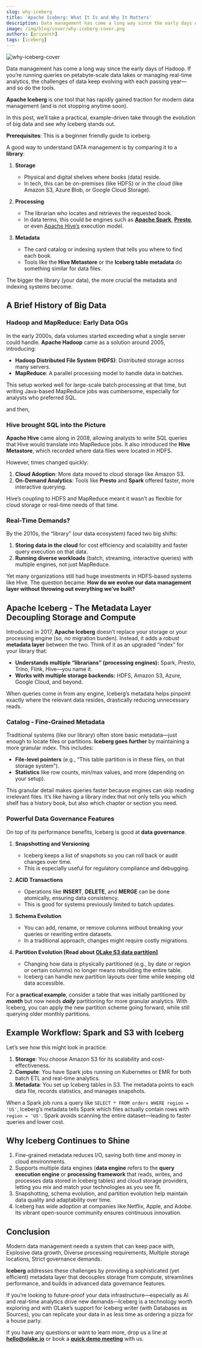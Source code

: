 ```yaml
---
slug: why-iceberg
title: 'Apache Iceberg: What It Is and Why It Matters'
description: Data management has come a long way since the early days of Hadoop. If you’re running queries on petabyte-scale data lakes or managing real-time...
image: /img/blog/cover/why-iceberg-cover.png
authors: [priyansh]
tags: [iceberg]
---
```


![why-iceberg-cover](/img/blog/cover/why-iceberg-cover.png)


Data management has come a long way since the early days of Hadoop. If you’re running queries on petabyte-scale data lakes or managing real-time analytics, the challenges of data keep evolving with each passing year—and so do the tools. 

**Apache Iceberg** is one tool that has rapidly gained traction for modern data management (and is not stopping anytime soon).

In this post, we’ll take a practical, example-driven take through the evolution of big data and see why Iceberg stands out.

**Prerequisites**: This is a beginner friendly guide to iceberg. 

A good way to understand DATA management is by comparing it to a **library**:


1. **Storage**
    * Physical and digital shelves where books (data) reside.
    * In tech, this can be on-premises (like HDFS) or in the cloud (like Amazon S3, Azure Blob, or Google Cloud Storage). 

2. **Processing**
    * The librarian who locates and retrieves the requested book.
    * In data terms, this could be engines such as **[Apache Spark](https://spark.apache.org/)**, **[Presto](https://prestodb.io/)**, or even [Apache Hive’s](https://hive.apache.org/) execution model. 

3. **Metadata**
    * The card catalog or indexing system that tells you where to find each book.
    * Tools like the **Hive Metastore** or the **Iceberg table metadata** do something similar for data files.

The bigger the library (your data), the more crucial the metadata and indexing systems become.


## **A Brief History of Big Data**


### **Hadoop and MapReduce: Early Data OGs**

In the early 2000s, data volumes started exceeding what a single server could handle. **Apache Hadoop** came as a solution around 2005, introducing:



* **Hadoop Distributed File System (HDFS)**: Distributed storage across many servers.
* **MapReduce**: A parallel processing model to handle data in batches.

This setup worked well for large-scale batch processing at that time, but writing Java-based MapReduce jobs was cumbersome, especially for analysts who preferred SQL.

and then,


### **Hive brought SQL into the Picture**

**Apache Hive** came along in 2008, allowing analysts to write SQL queries that Hive would translate into MapReduce jobs. It also introduced the **Hive Metastore**, which recorded where data files were located in HDFS.

However, times changed quickly:

1. **Cloud Adoption**: More data moved to cloud storage like Amazon S3.
2. **On-Demand Analytics**: Tools like **Presto** and **Spark** offered faster, more interactive querying.

Hive’s coupling to HDFS and MapReduce meant it wasn’t as flexible for cloud storage or real-time needs of that time.


### Real-Time Demands?

By the 2010s, the “library” (our data ecosystem) faced two big shifts:


1. **Storing data in the cloud** for cost efficiency and scalability and faster query execution on that data.
2. **Running diverse workloads** (batch, streaming, interactive queries) with multiple engines, not just MapReduce.

Yet many organizations still had huge investments in HDFS-based systems like Hive. The question became: **How do we evolve our data management layer without throwing out everything we’ve built?**


## **Apache Iceberg - The Metadata Layer Decoupling Storage and Compute**

Introduced in 2017, **Apache Iceberg** doesn’t replace your storage or your processing engine (so, no migration burden). Instead, it adds a robust **metadata layer** between the two. Think of it as an upgraded “index” for your library that:



* **Understands multiple “librarians” (processing engines):** Spark, Presto, Trino, Flink, Hive—you name it.
* **Works with multiple storage backends:** HDFS, Amazon S3, Azure, Google Cloud, and beyond.

When queries come in from any engine, Iceberg’s metadata helps pinpoint exactly where the relevant data resides, drastically reducing unnecessary reads.


### **Catalog - Fine-Grained Metadata**

Traditional systems (like our library) often store basic metadata—just enough to locate files or partitions. **Iceberg goes further** by maintaining a more granular index. This includes:



* **File-level pointers** (e.g., “This table partition is in these files, on that storage system”).
* **Statistics** like row counts, min/max values, and more (depending on your setup).

This granular detail makes queries faster because engines can skip reading irrelevant files. It’s like having a library index that not only tells you which shelf has a history book, but also which chapter or section you need.


### **Powerful Data Governance Features**

On top of its performance benefits, Iceberg is good at **data governance**. 

1. **Snapshotting and Versioning**
    * Iceberg keeps a list of snapshots so you can roll back or audit changes over time.
    * This is especially useful for regulatory compliance and debugging. 

2. **ACID Transactions**
    * Operations like **INSERT**, **DELETE**, and **MERGE** can be done atomically, ensuring data consistency.
    * This is good for systems previously limited to batch updates. 

3. **Schema Evolution**
    * You can add, rename, or remove columns without breaking your queries or rewriting entire datasets.
    * In a traditional approach, changes might require costly migrations. 

4. **Partition Evolution [Read about [OLake S3 data partition](https://olake.io/docs/writers/s3/partitioning)]**
    * Changing how data is physically partitioned (e.g., by date or region or certain columns) no longer means rebuilding the entire table.
    * Iceberg can handle new partition layouts over time while keeping old data accessible.

For a **practical example**, consider a table that was initially partitioned by ***month*** but now needs ***daily*** partitioning for more granular analytics. With Iceberg, you can apply the new partition scheme going forward, while still querying older monthly partitions.


## **Example Workflow: Spark and S3 with Iceberg**

Let’s see how this might look in practice:

1. **Storage**: You choose Amazon S3 for its scalability and cost-effectiveness.
2. **Compute**: You have Spark jobs running on Kubernetes or EMR for both batch ETL and real-time analytics.
3. **Metadata**: You set up Iceberg tables in S3. The metadata points to each data file, records statistics, and manages snapshots.

When a Spark job runs a query like `SELECT * FROM orders WHERE region = 'US'`, Iceberg’s metadata tells Spark which files actually contain rows with `region = 'US'`. Spark avoids scanning the entire dataset—leading to faster queries and lower cost.


## **Why Iceberg Continues to Shine**



1. Fine-grained metadata reduces I/O, saving both time and money in cloud environments.
2. Supports multiple data engines (**data engine** refers to the **query execution engine** or **processing framework** that reads, writes, and processes data stored in Iceberg tables) and cloud storage providers, letting you mix and match your technologies as you see fit.
3. Snapshotting, schema evolution, and partition evolution help maintain data quality and adaptability over time.
4. Iceberg has wide adoption at companies like Netflix, Apple, and Adobe. Its vibrant open-source community ensures continuous innovation.


## **Conclusion**

Modern data management needs a system that can keep pace with, Explosive data growth, Diverse processing requirements, Multiple storage locations, Strict governance demands. 

**Iceberg** addresses these challenges by providing a sophisticated (yet efficient) metadata layer that decouples storage from compute, streamlines performance, and builds in advanced data governance features. 

If you’re looking to future-proof your data infrastructure—especially as AI and real-time analytics drive new demands—Iceberg is a technology worth exploring and with OLake’s support for Iceberg writer (with Databases as Sources), you can replicate your data in as less time as ordering a pizza for a house party.



If you have any questions or want to learn more, drop us a line at [**hello@olake.io**](mailto:hello@olake.io) or book a [**quick demo meeting**](https://calendly.com/d/ckr6-g82-p9y/olake_discussion) with us.
